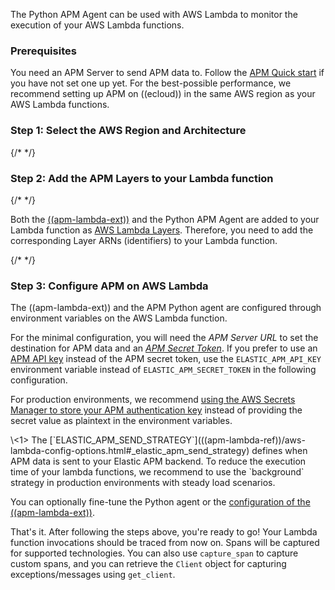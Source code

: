 


<div id="lambda-support"></div>



The Python APM Agent can be used with AWS Lambda to monitor the execution of your AWS Lambda functions.

### Prerequisites

You need an APM Server to send APM data to. Follow the [APM Quick start](((apm-guide-ref))/apm-quick-start.html) if you have not set one up yet. For the best-possible performance, we recommend setting up APM on ((ecloud)) in the same AWS region as your AWS Lambda functions.

### Step 1: Select the AWS Region and Architecture

{/* <LambdaAttributesSelector /> */}

### Step 2: Add the APM Layers to your Lambda function

{/* <ExtensionArnReplacement /> */}

<LambdaPythonArnReplacement />

Both the [((apm-lambda-ext))](((apm-lambda-ref))/aws-lambda-arch.html) and the Python APM Agent are added to your Lambda function as [AWS Lambda Layers](https://docs.aws.amazon.com/lambda/latest/dg/invocation-layers.html). Therefore, you need to add the corresponding Layer ARNs (identifiers) to your Lambda function.

{/* <AddExtensionLayerWidget layer_section_type={layer_section_type} /> */}

### Step 3: Configure APM on AWS Lambda

The ((apm-lambda-ext)) and the APM Python agent are configured through environment variables on the AWS Lambda function.

For the minimal configuration, you will need the _APM Server URL_ to set the destination for APM data and an [_APM Secret Token_](((apm-guide-ref))/secret-token.html).
If you prefer to use an [APM API key](((apm-guide-ref))/api-key.html) instead of the APM secret token, use the `ELASTIC_APM_API_KEY` environment variable instead of `ELASTIC_APM_SECRET_TOKEN` in the following configuration.

For production environments, we recommend [using the AWS Secrets Manager to store your APM authentication key](((apm-lambda-ref))/aws-lambda-secrets-manager.html) instead of providing the secret value as plaintext in the environment variables.

<LambdaConfigureLambdaWidget />
\<1> The [`ELASTIC_APM_SEND_STRATEGY`](((apm-lambda-ref))/aws-lambda-config-options.html#_elastic_apm_send_strategy) defines when APM data is sent to your Elastic APM backend. To reduce the execution time of your lambda functions, we recommend to use the `background` strategy in production environments with steady load scenarios.

You can optionally <DocLink id="serverlessObservabilityApmAgentsPythonConfigure">fine-tune the Python agent</DocLink> or the [configuration of the ((apm-lambda-ext))](((apm-lambda-ref))/aws-lambda-config-options.html).

That's it. After following the steps above, you're ready to go!  Your Lambda
function invocations should be traced from now on.  Spans will be captured for
<DocLink id="serverlessObservabilityApmAgentsPythonSupportedTechnologies">supported technologies</DocLink>. You can also use
<DocLink id="serverlessObservabilityApmAgentsPythonApi" section="elasticapmcapture_span">`capture_span`</DocLink> to capture custom spans, and you can
retrieve the `Client` object for capturing exceptions/messages using
<DocLink id="serverlessObservabilityApmAgentsPythonApi" section="elasticapmget_client">`get_client`</DocLink>.
